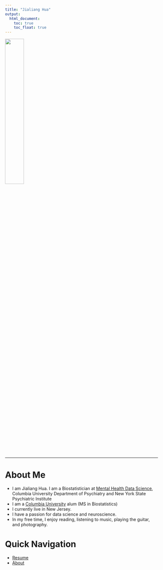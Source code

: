 ```yaml
---
title: "Jialiang Hua"
output: 
  html_document:
    toc: true
    toc_float: true
---
```


<link rel="stylesheet" href="academicons/css/academicons.min.css"/>

<img src="images/JialiangHua.jpg" style="width:35%">

* * *

# About Me

- I am Jialiang Hua. I am a Biostatistician at [Mental Health Data Science](https://www.columbiapsychiatry.org/research/research-areas/mental-health-data-science), Columbia University Department of Psychiatry and New York State Psychiatric Institute
- I am a [Columbia University](https://www.columbia.edu) alum (MS in Biostatistics)
- I currently live in New Jersey.
- I have a passion for data science and neuroscience.
- In my free time, I enjoy reading, listening to music, playing the guitar, and photography.

# Quick Navigation

- [Resume](library/Resume_JialiangHua_202305_2.pdf)
- [About](about.html)
